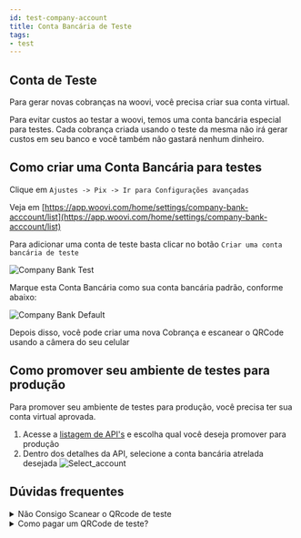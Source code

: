 ```yaml
---
id: test-company-account
title: Conta Bancária de Teste
tags:
- test
---
```


## Conta de Teste

Para gerar novas cobranças na woovi, você precisa criar sua conta virtual.

Para evitar custos ao testar a woovi, temos uma conta bancária especial para testes. Cada cobrança criada usando o teste da mesma não irá gerar custos em seu banco e você também não gastará nenhum dinheiro.

## Como criar uma Conta Bancária para testes

Clique em `Ajustes -> Pix -> Ir para Configurações avançadas`

Veja em [https://app.woovi.com/home/settings/company-bank-acccount/list](https://app.woovi.com/home/settings/company-bank-acccount/list)

Para adicionar uma conta de teste basta clicar no botão `Criar uma conta bancária de teste`

![Company Bank Test](__assets__/test_account_create.png)

Marque esta Conta Bancária como sua conta bancária padrão, conforme abaixo:

![Company Bank Default](__assets__/set_default_account.png)

Depois disso, você pode criar uma nova Cobrança e escanear o QRCode usando a câmera do seu celular

## Como promover seu ambiente de testes para produção

Para promover seu ambiente de testes para produção, você precisa ter sua conta virtual aprovada.

1. Acesse a [listagem de API's](https://app.woovi.com/home/applications/tab/list) e escolha qual você deseja promover para produção
2. Dentro dos detalhes da API, selecione a conta bancária atrelada desejada
![Select_account](__assets__/select_account.png)

## Dúvidas frequentes

<details>
  <summary>Não Consigo Scanear o QRcode de teste</summary>
  <div>
    <div>O QRCode não é um BRCode EMV válido, portanto você não consegue scanear em seu banco</div>
    <br/>
  </div>
</details>

<details>
  <summary>Como pagar um QRCode de teste?</summary>
  <div>
    <div>Para pagar um QRCode de teste você precisa acessar o detalhe da cobrança, e clicar em simular pagamento</div>
    <br/>
  </div>
</details>
